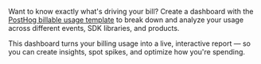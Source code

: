 Want to know exactly what's driving your bill? Create a dashboard with the [PostHog billable usage template](/templates/posthog-billable-usage) to break down and analyze your usage across different events, SDK libraries, and products.

<ProductScreenshot
    imageLight="https://res.cloudinary.com/dmukukwp6/image/upload/posthog_billable_usage_b2b494d4bb.png"
    imageDark="https://res.cloudinary.com/dmukukwp6/image/upload/posthog_billable_usage_b2b494d4bb.png"
    alt="PostHog billable usage dashboard"
    classes="max-w-md mx-auto rounded"
/>

This dashboard turns your billing usage into a live, interactive report — so you can create insights, spot spikes, and optimize how you're spending.